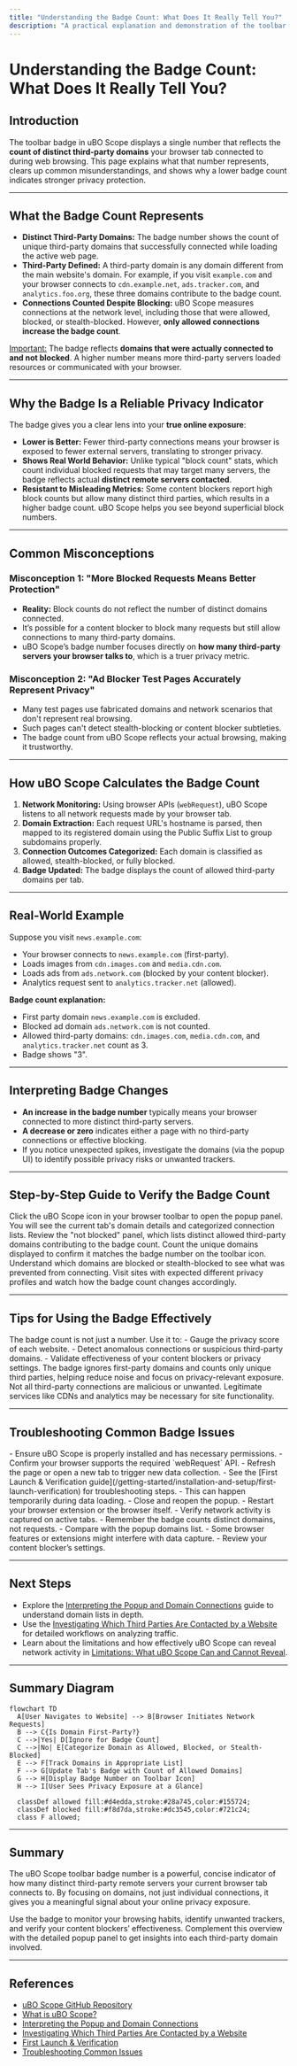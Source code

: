 ```yaml
---
title: "Understanding the Badge Count: What Does It Really Tell You?"
description: "A practical explanation and demonstration of the toolbar badge number. Clarifies common misconceptions, shows how the badge reflects distinct third-party connections, and explains why a lower count can mean stronger privacy."
---
```


# Understanding the Badge Count: What Does It Really Tell You?

## Introduction
The toolbar badge in uBO Scope displays a single number that reflects the **count of distinct third-party domains** your browser tab connected to during web browsing. This page explains what that number represents, clears up common misunderstandings, and shows why a lower badge count indicates stronger privacy protection.

---

## What the Badge Count Represents

- **Distinct Third-Party Domains:** The badge number shows the count of unique third-party domains that successfully connected while loading the active web page.
- **Third-Party Defined:** A third-party domain is any domain different from the main website's domain. For example, if you visit `example.com` and your browser connects to `cdn.example.net`, `ads.tracker.com`, and `analytics.foo.org`, these three domains contribute to the badge count.
- **Connections Counted Despite Blocking:** uBO Scope measures connections at the network level, including those that were allowed, blocked, or stealth-blocked. However, **only allowed connections increase the badge count**.

<u>Important:</u> The badge reflects **domains that were actually connected to and not blocked**. A higher number means more third-party servers loaded resources or communicated with your browser.

---

## Why the Badge Is a Reliable Privacy Indicator

The badge gives you a clear lens into your **true online exposure**:

- **Lower is Better:** Fewer third-party connections means your browser is exposed to fewer external servers, translating to stronger privacy.
- **Shows Real World Behavior:** Unlike typical "block count" stats, which count individual blocked requests that may target many servers, the badge reflects actual **distinct remote servers contacted**.
- **Resistant to Misleading Metrics:** Some content blockers report high block counts but allow many distinct third parties, which results in a higher badge count. uBO Scope helps you see beyond superficial block numbers.

---

## Common Misconceptions

### Misconception 1: "More Blocked Requests Means Better Protection"

- **Reality:** Block counts do not reflect the number of distinct domains connected.
- It’s possible for a content blocker to block many requests but still allow connections to many third-party domains.
- uBO Scope’s badge number focuses directly on **how many third-party servers your browser talks to**, which is a truer privacy metric.

### Misconception 2: "Ad Blocker Test Pages Accurately Represent Privacy"

- Many test pages use fabricated domains and network scenarios that don't represent real browsing.
- Such pages can't detect stealth-blocking or content blocker subtleties.
- The badge count from uBO Scope reflects your actual browsing, making it trustworthy.

---

## How uBO Scope Calculates the Badge Count

1. **Network Monitoring:** Using browser APIs (`webRequest`), uBO Scope listens to all network requests made by your browser tab.
2. **Domain Extraction:** Each request URL's hostname is parsed, then mapped to its registered domain using the Public Suffix List to group subdomains properly.
3. **Connection Outcomes Categorized:** Each domain is classified as allowed, stealth-blocked, or fully blocked.
4. **Badge Updated:** The badge displays the count of allowed third-party domains per tab.

---

## Real-World Example

Suppose you visit `news.example.com`:

- Your browser connects to `news.example.com` (first-party).
- Loads images from `cdn.images.com` and `media.cdn.com`.
- Loads ads from `ads.network.com` (blocked by your content blocker).
- Analytics request sent to `analytics.tracker.net` (allowed).

**Badge count explanation:**
- First party domain `news.example.com` is excluded.
- Blocked ad domain `ads.network.com` is not counted.
- Allowed third-party domains: `cdn.images.com`, `media.cdn.com`, and `analytics.tracker.net` count as 3.
- Badge shows "3".

---

## Interpreting Badge Changes

- **An increase in the badge number** typically means your browser connected to more distinct third-party servers.
- **A decrease or zero** indicates either a page with no third-party connections or effective blocking.
- If you notice unexpected spikes, investigate the domains (via the popup UI) to identify possible privacy risks or unwanted trackers.

---

## Step-by-Step Guide to Verify the Badge Count

<Steps>
  <Step title='Open uBO Scope Popup'>
    Click the uBO Scope icon in your browser toolbar to open the popup panel. You will see the current tab's domain details and categorized connection lists.
  </Step>
  <Step title='Check the "Not Blocked" Section'>
    Review the "not blocked" panel, which lists distinct allowed third-party domains contributing to the badge count.
  </Step>
  <Step title='Count Domains Manually'>
    Count the unique domains displayed to confirm it matches the badge number on the toolbar icon.
  </Step>
  <Step title='Analyze Blocked and Stealth-Blocked Sections'>
    Understand which domains are blocked or stealth-blocked to see what was prevented from connecting.
  </Step>
  <Step title='Test on Different Websites'>
    Visit sites with expected different privacy profiles and watch how the badge count changes accordingly.
  </Step>
</Steps>

---

## Tips for Using the Badge Effectively

<Tip>
The badge count is not just a number. Use it to:
- Gauge the privacy score of each website.
- Detect anomalous connections or suspicious third-party domains.
- Validate effectiveness of your content blockers or privacy settings.
</Tip>

<Note>
The badge ignores first-party domains and counts only unique third parties, helping reduce noise and focus on privacy-relevant exposure.
</Note>

<Warning>
Not all third-party connections are malicious or unwanted. Legitimate services like CDNs and analytics may be necessary for site functionality.
</Warning>

---

## Troubleshooting Common Badge Issues

<AccordionGroup title="Badge Count Not Updating Correctly">
  <Accordion title="Badge Shows Zero Despite Connections">
    - Ensure uBO Scope is properly installed and has necessary permissions.
    - Confirm your browser supports the required `webRequest` API.
    - Refresh the page or open a new tab to trigger new data collection.
    - See the [First Launch & Verification guide](/getting-started/installation-and-setup/first-launch-verification) for troubleshooting steps.
  </Accordion>
  <Accordion title="Badge Shows a Number But Popup Is Empty">
    - This can happen temporarily during data loading.
    - Close and reopen the popup.
    - Restart your browser extension or the browser itself.
    - Verify network activity is captured on active tabs.
  </Accordion>
  <Accordion title="Badge Count Seems Too High or Low">
    - Remember the badge counts distinct domains, not requests.
    - Compare with the popup domains list.
    - Some browser features or extensions might interfere with data capture.
    - Review your content blocker’s settings.
  </Accordion>
</AccordionGroup>

---

## Next Steps

- Explore the [Interpreting the Popup and Domain Connections](/guides/getting-started/first-insights) guide to understand domain lists in depth.
- Use the [Investigating Which Third Parties Are Contacted by a Website](/guides/analyzing-traffic/workflow-site-investigation) for detailed workflows on analyzing traffic.
- Learn about the limitations and how effectively uBO Scope can reveal network activity in [Limitations: What uBO Scope Can and Cannot Reveal](/guides/analyzing-traffic/limits-dns-and-stealth).

---

## Summary Diagram

```mermaid
flowchart TD
  A[User Navigates to Website] --> B[Browser Initiates Network Requests]
  B --> C{Is Domain First-Party?}
  C -->|Yes| D[Ignore for Badge Count]
  C -->|No| E[Categorize Domain as Allowed, Blocked, or Stealth-Blocked]
  E --> F[Track Domains in Appropriate List]
  F --> G[Update Tab's Badge with Count of Allowed Domains]
  G --> H[Display Badge Number on Toolbar Icon]
  H --> I[User Sees Privacy Exposure at a Glance]

  classDef allowed fill:#d4edda,stroke:#28a745,color:#155724;
  classDef blocked fill:#f8d7da,stroke:#dc3545,color:#721c24;
  class F allowed;
```

---

## Summary
The uBO Scope toolbar badge number is a powerful, concise indicator of how many distinct third-party remote servers your current browser tab connects to. By focusing on domains, not just individual connections, it gives you a meaningful signal about your online privacy exposure.

Use the badge to monitor your browsing habits, identify unwanted trackers, and verify your content blockers’ effectiveness. Complement this overview with the detailed popup panel to get insights into each third-party domain involved.

---

## References
- [uBO Scope GitHub Repository](https://github.com/gorhill/uBO-Scope)
- [What is uBO Scope?](/overview/introduction/what-is-ubo-scope)
- [Interpreting the Popup and Domain Connections](/guides/getting-started/first-insights)
- [Investigating Which Third Parties Are Contacted by a Website](/guides/analyzing-traffic/workflow-site-investigation)
- [First Launch & Verification](/getting-started/installation-and-setup/first-launch-verification)
- [Troubleshooting Common Issues](/getting-started/usage-and-troubleshooting/troubleshooting-common-issues)